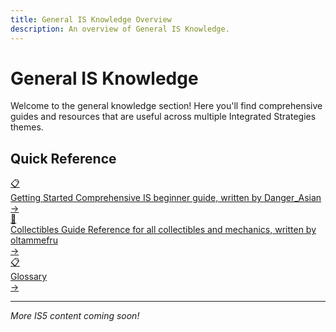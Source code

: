 ```yaml
---
title: General IS Knowledge Overview
description: An overview of General IS Knowledge.
---
```


# General IS Knowledge

Welcome to the general knowledge section! Here you'll find comprehensive guides and resources that are useful across multiple Integrated Strategies themes.

## Quick Reference

<div class="guide-button-container">
  <a href="/general-knowledge/getting-started" class="guide-button">
    <div class="button-image">
      <div class="reference-icon">📋</div>
    </div>
    <div class="button-content">
      <span class="button-title">Getting Started</span>
      <span class="button-subtitle">Comprehensive IS beginner guide, written by Danger_Asian</span>
    </div>
    <div class="button-arrow">→</div>
  </a>
</div>

<div class="guide-button-container">
  <a href="/general-knowledge/collectibles-guide" class="guide-button">
    <div class="button-image">
      <div class="reference-icon">💎</div>
    </div>
    <div class="button-content">
      <span class="button-title">Collectibles Guide</span>
      <span class="button-subtitle">Reference for all collectibles and mechanics, written by oltammefru</span>
    </div>
    <div class="button-arrow">→</div>
  </a>
</div>

<div class="guide-button-container">
  <a href="/general-knowledge/glossary" class="guide-button">
    <div class="button-image">
      <div class="reference-icon">📋</div>
    </div>
    <div class="button-content">
      <span class="button-title">Glossary</span>
      <span class="button-subtitle"></span>
    </div>
    <div class="button-arrow">→</div>
  </a>
</div>

---

*More IS5 content coming soon!*